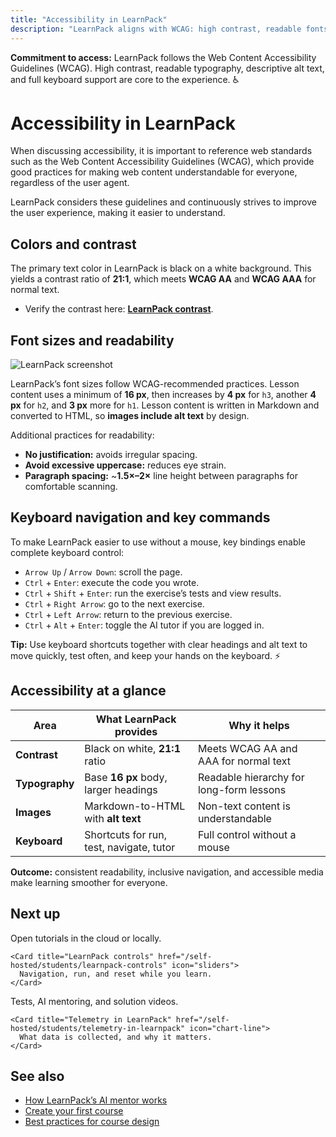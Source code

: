 ```yaml
---
title: "Accessibility in LearnPack"
description: "LearnPack aligns with WCAG: high contrast, readable fonts with alt text, and complete keyboard navigation for inclusive learning."
---
```


<Callout type="info">
<b><span style={{color:"#4F46E5"}}>Commitment to access:</span></b> LearnPack follows the Web Content Accessibility Guidelines (WCAG). High contrast, readable typography, descriptive alt text, and full keyboard support are core to the experience. ♿
</Callout>

# Accessibility in LearnPack

When discussing accessibility, it is important to reference web standards such as the Web Content Accessibility Guidelines (WCAG), which provide good practices for making web content understandable for everyone, regardless of the user agent.

LearnPack considers these guidelines and continuously strives to improve the user experience, making it easier to understand.

## Colors and contrast

The primary text color in LearnPack is black on a white background. This yields a contrast ratio of **21:1**, which meets **WCAG AA** and **WCAG AAA** for normal text.

- Verify the contrast here: <a href="https://webaim.org/resources/contrastchecker/?fcolor=FFFFFF&bcolor=000000" target="_blank" rel="noreferrer"><b>LearnPack contrast</b></a>.

## Font sizes and readability

![LearnPack screenshot](https://github.com/breatheco-de/content/assets/107764250/865b7145-9e64-4668-b202-e8e70c441326)

LearnPack’s font sizes follow WCAG-recommended practices. Lesson content uses a minimum of **16 px**, then increases by **4 px** for `h3`, another **4 px** for `h2`, and **3 px** more for `h1`. Lesson content is written in Markdown and converted to HTML, so **images include alt text** by design.

Additional practices for readability:

- **No justification:** avoids irregular spacing.
- **Avoid excessive uppercase:** reduces eye strain.
- **Paragraph spacing:** ~**1.5×–2×** line height between paragraphs for comfortable scanning.

## Keyboard navigation and key commands

To make LearnPack easier to use without a mouse, key bindings enable complete keyboard control:

- `Arrow Up` / `Arrow Down`: scroll the page.
- `Ctrl` + `Enter`: execute the code you wrote.
- `Ctrl` + `Shift` + `Enter`: run the exercise’s tests and view results.
- `Ctrl` + `Right Arrow`: go to the next exercise.
- `Ctrl` + `Left Arrow`: return to the previous exercise.
- `Ctrl` + `Alt` + `Enter`: toggle the AI tutor if you are logged in.

<Callout type="tip">
<b>Tip:</b> Use keyboard shortcuts together with clear headings and alt text to move quickly, test often, and keep your hands on the keyboard. ⚡
</Callout>

## Accessibility at a glance

| Area | What LearnPack provides | Why it helps |
|---|---|---|
| **Contrast** | Black on white, **21:1** ratio | Meets WCAG AA and AAA for normal text |
| **Typography** | Base **16 px** body, larger headings | Readable hierarchy for long-form lessons |
| **Images** | Markdown-to-HTML with **alt text** | Non-text content is understandable |
| **Keyboard** | Shortcuts for run, test, navigate, tutor | Full control without a mouse |

<Callout type="success">
<b>Outcome:</b> consistent readability, inclusive navigation, and accessible media make learning smoother for everyone.
</Callout>

## Next up

<Columns cols={2}>

  <div>
    <Card title="Quickstart for learners" href="/self-hosted/students/quickstart-for-learners" icon="rocket">
      Open tutorials in the cloud or locally.
    </Card>

    <Card title="LearnPack controls" href="/self-hosted/students/learnpack-controls" icon="sliders">
      Navigation, run, and reset while you learn.
    </Card>
  </div>

  <div>
    <Card title="Feedback in LearnPack" href="/self-hosted/students/feedback-in-learnpack" icon="comment">
      Tests, AI mentoring, and solution videos.
    </Card>

    <Card title="Telemetry in LearnPack" href="/self-hosted/students/telemetry-in-learnpack" icon="chart-line">
      What data is collected, and why it matters.
    </Card>
  </div>

</Columns>

## See also

- [How LearnPack’s AI mentor works](/rigobot/how-learnpacks-ai-mentor-tutor-works)  
- [Create your first course](/getting-started/create-your-first-course-in-5-minutes)  
- [Best practices for course design](/creating-courses/best-practices-for-course-design)
